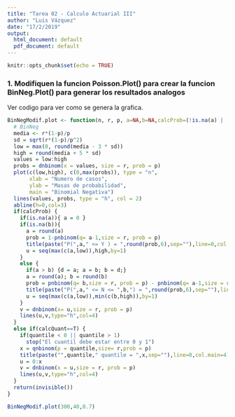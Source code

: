 ```yaml
---
title: "Tarea 02 - Calculo Actuarial III"
author: "Luis Vázquez"
date: "17/2/2019"
output:
  html_document: default
  pdf_document: default
---
```


```r
knitr::opts_chunk$set(echo = TRUE)
```

### 1. Modifiquen la funcion **Poisson.Plot()** para crear la funcion **BinNeg.Plot()** para  generar los resultados analogos

Ver codigo para ver como se genera la grafica.

```r
BinNegModif.plot <- function(n, r, p, a=NA,b=NA,calcProb=(!is.na(a) | !is.na(b)),quantile=NA,calcQuant=!is.na(quantile)){
  # BinNeg
  media <- r*(1-p)/p
  sd = sqrt(r*(1-p)/p^2)
  low = max(0, round(media - 3 * sd))
  high = round(media + 5 * sd)
  values = low:high
  probs = dnbinom(x = values, size = r, prob = p)
  plot(c(low,high), c(0,max(probs)), type = "n", 
       xlab = "Numero de casos",
       ylab = "Masas de probabilidad",
       main = "Binomial Negativa")
  lines(values, probs, type = "h", col = 2)
  abline(h=0,col=3)
  if(calcProb) {
    if(is.na(a)){ a = 0 }
    if(is.na(b)){
      a = round(a)
      prob = 1-pnbinom(q= a-1,size = r, prob = p)
      title(paste("P(",a," <= Y ) = ",round(prob,6),sep=""),line=0,col.main=4)
      u = seq(max(c(a,low)),high,by=1)
    }
    else {
      if(a > b) {d = a; a = b; b = d;}
      a = round(a); b = round(b)
      prob = pnbinom(q= b,size = r, prob = p) - pnbinom(q= a-1,size = r,prob = p)
      title(paste("P(",a," <= N <= ",b,") = ",round(prob,6),sep=""),line=0,col.main=4)
      u = seq(max(c(a,low)),min(c(b,high)),by=1)
    }
    v = dnbinom(x= u,size = r, prob = p)
    lines(u,v,type="h",col=4)
  }
  else if(calcQuant==T) {
    if(quantile < 0 || quantile > 1)
      stop("El cuantil debe estar entre 0 y 1")
    x = qnbinom(p = quantile,size= r,prob = p)
    title(paste("",quantile," quantile = ",x,sep=""),line=0,col.main=4)
    u = 0:x
    v = dnbinom(x = u,size = r, prob = p)
    lines(u,v,type="h",col=4)
  }
  return(invisible())
}
```

```r

BinNegModif.plot(300,40,0.7)

```


 
